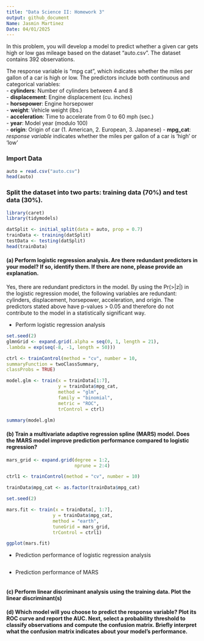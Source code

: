 ```yaml
---
title: "Data Science II: Homework 3"
output: github_document
Name: Jasmin Martinez
Date: 04/01/2025
---
```

In this problem, you will develop a model to predict whether a given car gets high or low gas mileage based on the dataset “auto.csv”. The dataset contains 392 observations.

The response variable is “mpg cat”, which indicates whether the miles per gallon of a car is high or low. The predictors include both continuous and categorical variables:  
- **cylinders**: Number of cylinders between 4 and 8  
- **displacement**: Engine displacement (cu. inches)  
- **horsepower**: Engine horsepower  
- **weight**: Vehicle weight (lbs.)  
- **acceleration**: Time to accelerate from 0 to 60 mph (sec.)  
- **year**: Model year (modulo 100)  
- **origin**: Origin of car (1. American, 2. European, 3. Japanese) 
- **mpg_cat**: *response variable* indicates whether the miles per gallon of a car
is 'high' or 'low' 

### Import Data 
```r
auto = read.csv("auto.csv")
head(auto)
```

### Split the dataset into two parts: training data (70%) and test data (30%).
```r
library(caret)
library(tidymodels)

datSplit <- initial_split(data = auto, prop = 0.7)
trainData <- training(datSplit)
testData <- testing(datSplit)
head(trainData)
```

#### (a) Perform logistic regression analysis. Are there redundant predictors in your model? If so, identify them. If there are none, please provide an explanation. 

Yes, there are redundant predictors in the model. By using the Pr(>|z|) in the logistic regression model, the following variables are redundant: cylinders, displacement, horsepower, acceleration, and origin. The predictors stated above have p-values > 0.05 and therefore do not contribute to the model in a statistically significant way. 

- Perform logistic regression analysis
```r
set.seed(2)
glmnGrid <- expand.grid(.alpha = seq(0, 1, length = 21),
.lambda = exp(seq(-8, -1, length = 50)))

ctrl <- trainControl(method = "cv", number = 10,
summaryFunction = twoClassSummary,
classProbs = TRUE)

model.glm <- train(x = trainData[1:7], 
                   y = trainData$mpg_cat, 
                   method = "glm",   
                   family = "binomial",  
                   metric = "ROC", 
                   trControl = ctrl)

summary(model.glm)  

```

#### (b) Train a multivariate adaptive regression spline (MARS) model. Does the MARS model improve prediction performance compared to logistic regression?
```r
mars_grid <- expand.grid(degree = 1:2,
                         nprune = 2:4)

ctrl1 <- trainControl(method = "cv", number = 10)

trainData$mpg_cat <- as.factor(trainData$mpg_cat)

set.seed(2)

mars.fit <- train(x = trainData[, 1:7],  
                 y = trainData$mpg_cat,   
                 method = "earth",         
                 tuneGrid = mars_grid,     
                 trControl = ctrl1)        

ggplot(mars.fit)

```

- Prediction performance of logistic regression analysis
```r

```

- Prediction performance of MARS
```r

```

#### (c) Perform linear discriminant analysis using the **training** data. Plot the linear discriminant(s)  

#### (d) Which model will you choose to predict the response variable? Plot its ROC curve and report the AUC. Next, select a probability threshold to classify observations and compute the confusion matrix. Briefly interpret what the confusion matrix indicates about your model’s performance.  